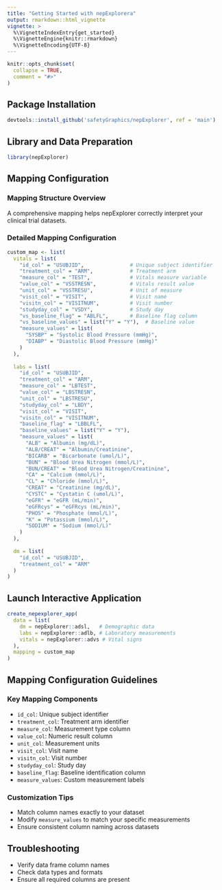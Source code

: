 ```yaml
---
title: "Getting Started with nepExplorera"
output: rmarkdown::html_vignette
vignette: >
  %\VignetteIndexEntry{get_started}
  %\VignetteEngine{knitr::rmarkdown}
  %\VignetteEncoding{UTF-8}
---
```


```r
knitr::opts_chunk$set(
  collapse = TRUE,
  comment = "#>"
)
```

## Package Installation

```r
devtools::install_github('safetyGraphics/nepExplorer', ref = 'main')
```

## Library and Data Preparation

```r
library(nepExplorer)
```

## Mapping Configuration

### Mapping Structure Overview

A comprehensive mapping helps nepExplorer correctly interpret your clinical trial datasets.

### Detailed Mapping Configuration

```r
custom_map <- list(
  vitals = list(
    "id_col" = "USUBJID",               # Unique subject identifier
    "treatment_col" = "ARM",            # Treatment arm
    "measure_col" = "TEST",             # Vitals measure variable
    "value_col" = "VSSTRESN",           # Vitals result value
    "unit_col" = "VSSTRESU",            # Unit of measure
    "visit_col" = "VISIT",              # Visit name
    "visitn_col" = "VISITNUM",          # Visit number
    "studyday_col" = "VSDY",            # Study day
    "vs_baseline_flag" = "ABLFL",       # Baseline flag column
    "vs_baseline_values" = list("Y" = "Y"),  # Baseline value
    "measure_values" = list(
      "SYSBP" = "Systolic Blood Pressure (mmHg)",
      "DIABP" = "Diastolic Blood Pressure (mmHg)"
    )
  ),
  
  labs = list(
    "id_col" = "USUBJID",
    "treatment_col" = "ARM",
    "measure_col" = "LBTEST",
    "value_col" = "LBSTRESN",
    "unit_col" = "LBSTRESU",
    "studyday_col" = "LBDY",
    "visit_col" = "VISIT", 
    "visitn_col" = "VISITNUM",
    "baseline_flag" = "LBBLFL",
    "baseline_values" = list("Y" = "Y"),
    "measure_values" = list(
      "ALB" = "Albumin (mg/dL)",
      "ALB/CREAT" = "Albumin/Creatinine",
      "BICARB" = "Bicarbonate (umol/L)",
      "BUN" = "Blood Urea Nitrogen (mmol/L)",
      "BUN/CREAT" = "Blood Urea Nitrogen/Creatinine",
      "CA" = "Calcium (mmol/L)",
      "CL" = "Chloride (mmol/L)",
      "CREAT" = "Creatinine (mg/dL)",
      "CYSTC" = "Cystatin C (umol/L)",
      "eGFR" = "eGFR (mL/min)",
      "eGFRcys" = "eGFRcys (mL/min)",
      "PHOS" = "Phosphate (mmol/L)",
      "K" = "Potassium (mmol/L)",
      "SODIUM" = "Sodium (mmol/L)"
    )
  ),
  
  dm = list(
    "id_col" = "USUBJID",
    "treatment_col" = "ARM"
  )
)
```

## Launch Interactive Application

```r
create_nepexplorer_app(
  data = list(
    dm = nepExplorer::adsl,   # Demographic data
    labs = nepExplorer::adlb, # Laboratory measurements
    vitals = nepExplorer::advs # Vital signs
  ), 
  mapping = custom_map
)
```

## Mapping Configuration Guidelines

### Key Mapping Components
- `id_col`: Unique subject identifier
- `treatment_col`: Treatment arm identifier
- `measure_col`: Measurement type column
- `value_col`: Numeric result column
- `unit_col`: Measurement units
- `visit_col`: Visit name
- `visitn_col`: Visit number
- `studyday_col`: Study day
- `baseline_flag`: Baseline identification column
- `measure_values`: Custom measurement labels

### Customization Tips
- Match column names exactly to your dataset
- Modify `measure_values` to match your specific measurements
- Ensure consistent column naming across datasets

## Troubleshooting
- Verify data frame column names
- Check data types and formats
- Ensure all required columns are present


